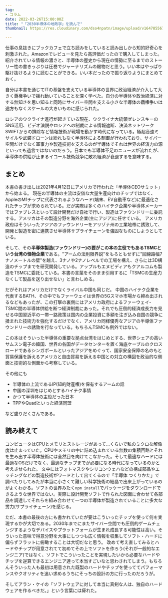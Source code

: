 ```yaml
---
tag:
- コラム
date: 2022-03-26T15:00:00Z
title: "「2030半導体の地政学」を読んで"
thumbnail: https://res.cloudinary.com/dso4npatn/image/upload/v1647855675/media/blog/thumbnail/2030_%E5%8D%8A%E5%B0%8E%E4%BD%93%E3%81%AE%E5%9C%B0%E6%94%BF%E5%AD%A6_u2ko1j.png

---
```

仕事の息抜きにブックカフェで立ち読みをしていると読み出しから知的好奇心を刺激された。Amazonでレビューを見たら高評価だったので購入してしまった。
紹介されている情報の濃さと、半導体の歴史から現在の情勢に至るまでのストーリー性の書きっぷりは圧巻でジャーナリズムの賜物だと思う。いい本はやっぱり駆け抜けるように読むことができる。いい本だったので振り返りようにまとめておく。


自分は本書を通じてITの基盤を支えている半導体の世界に政治経済が介入して大きく覇権争いで揺れ動いていることを深く学べた。自分の半導体や政治経済に対する無知さを思い知ると同時にサイバー空間を支える小さな半導体の覇権争いは途方もなくスケールの大きいものに感じられた。

ロシアのウクライナ進行が起きている現在、ウクライナ大統領ゼレンスキーのSNS活用、ビデオ演説やロシアへの制裁による情報遮断、決済ネットワークSWIFTからの排除など情報技術が戦場を動かす時代になっている。極超音速ミサイルや武装ドローンは紛れもなく半導体による制御が行われており、サイバー空間だけでなく軍事力や製造技術を支えるのが半導体でそれは世界の経済力の源といっても過言ではないのだろう。日本でも半導体不足のニュースが流れたが、半導体の供給が止まるイコール技術競争に敗れ経済が衰退するを意味する。

## まとめ

本書の書き出しは2021年4月12日にアメリカで行われた「半導体CEOサミット」から始まる。
現在の半導体の主流は安価な大量生産向けのチップではなく、AppleのM1チップに代表されるようなハード(端末、EV自動車など)に最適化されたチップが求められている。だが実際は多くのハイテク企業や半導体メーカーではファブレスといって設計開発だけ自社で行い、製造はファウンドリーに委託する。アメリカはその製造分野を海外企業(主にアジア)に任せている。
アメリカ政府はそういったアジアのファウンドリーをアリゾナ州の工業地帯に誘致して、開発と製造を密に連携させ半導体サプライチェーンを強固なものにしようとしている。

そして、その**半導体製造(ファウンドリー)の要がこの本の主役でもあるTSMCという台湾の怪物企業**である。"アームの法則限界説"をもろともせずに"回線路幅7ナノメートルの壁"を越え、3ナノや2ナノレベルでの工場を構え、さらには3D構造のチップまでを研究開発している。アップルもエヌビディアもクアルコムも製造をTSMCに委託している。本書の言葉をそのまま引用するに「TSMCの生産力なくして製品を送り出せない」と言わしめる。

だがそれはアメリカだけでなくライバル中国も同じだ。
中国のハイテク企業を代表するBATH、その中でもファーウェイは世界の5Gスマホ市場から締め出されるなどもあったが、この打撃の裏側にはアメリカ政府によるファーウェイ-TSMC間の半導体供給を断つ経済制裁にあった。それでも圧倒的経済成長力を見せる中国習近平の一帯一路政策は国内の企業投資に多額を注ぎ込み自国の競争に揉まれた技術力を強化するだけでなく、アメリカ同様優秀なアジアの半導体ファウンドリーの誘致を行なっている。もちろんTSMCも例外ではない。

この本はそういった半導体の重要な拠点台湾をはじめとする、世界シェアの高いサムスン電子の韓国、世界の各国がデータセンターを置く海底ケーブルのクロスロードであるシンガポールといったアジアをめぐって、国家安全保障の名のもと貿易保護を訴えるアメリカと自由貿易を訴える中国との対立の構図を政治的な側面と技術的な側面から考察している。

その他にも

- 半導体の上流であるIP(知的財産権)を保有するアームの話
- 中国の深圳をはじめとするハイテク事情
- かつて半導体の主役だった日本
- TPPやQuadといった経済同盟

など盛りだくさんである。


## 読み終えて

コンピュータはCPUとメモリとストレージがあって...くらいで私のミクロな解像度は止まっていた。CPUやメモリの中に詰め込まれている無数の集積回路とそれを生み出す半導体技術には全然目を向けてこなかった。そして最適なハードには最適なOSだけでなく、最適なチップまでが必要になる時代になっているのかと考えさせられた。
文中にはフォトマスクやシリコンウェハなどの構成部品やエッチングなどの製造技術がワードとして出てくるので「半導体 つくりかた」で調べたりしてみたが本当に小さくて難しい科学技術の結晶で出来上がっているのがよくわかる。ソフトの世界みたく`npm install`でパッケージをダウンロードできるような世界ではない。実際に設計開発ソフトで作られた図面に合わせて各部品を調達してそれらを組み合わせて一つの半導体が製造されていることに多大な労力(サプライチェーン)を感じる。


ただ、本書の最後の方にも書かれていたが要はこういったチップを使って何を実現するかが大切である。2030年までにまたサイバー空間でも圧倒的ゲームチェンジするようなデバイスやプラットフォームが生まれ成長する可能性は高い。そういった意味で得意分野を大事にしつつも広く情報を収集してソフト・ハードに偏らずフラットに俯瞰することは大切だなと思う。
改めて考え直してみるとハードやチップが用意されてて初めてその上でソフトを作ろう(それが一般的なエンジニア)ではなく、ソフトでこういったことを実現したいから必要なハードやチップを逆算できるエンジニア達って本当すごいなと思わされてしまう。もちろんそういった人も最初は用意された既製のハードやチップを使っててパフォーマンスやクオリティを追い求めるうちにそっちの設計の方に行ったのだろうが。


そしてアラン・ケイの「ソフトウェアに対して本当に真剣な人は、独自のハードウェアを作るべきだ。」という言葉には痺れた。

